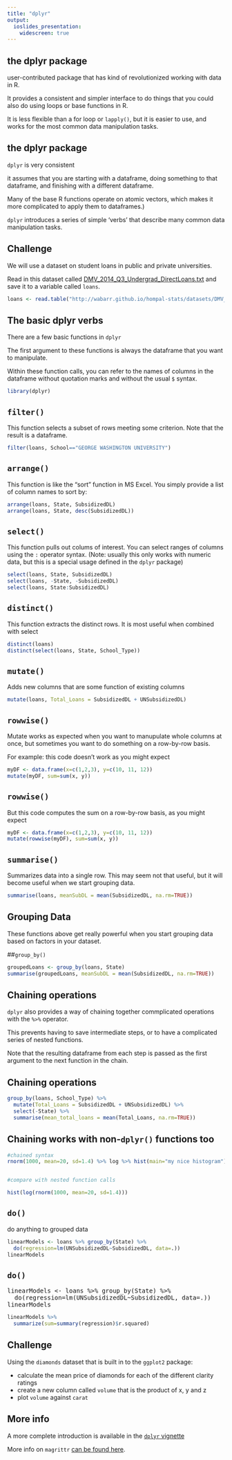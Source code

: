 ```yaml
---
title: "dplyr"
output: 
  ioslides_presentation:
    widescreen: true
---
```


## the dplyr package

user-contributed package that has kind of revolutionized working with data in R.

It provides a consistent and simpler interface to do things that you could also do using loops or base functions in R. 

It is less flexible than a for loop or `lapply()`, but it is easier to use, and works for the most common data manipulation tasks. 

## the dplyr package

`dplyr` is very consistent

it assumes that you are starting with a dataframe, doing something to that dataframe, and finishing with a different dataframe. 

Many of the base R functions operate on atomic vectors, which makes it more complicated to apply them to dataframes.) 

`dplyr` introduces a series of simple 'verbs' that describe many common data manipulation tasks. 

## Challenge 

We will use a dataset on student loans in public and private universities.

Read in this dataset called [DMV_2014_Q3_Undergrad_DirectLoans.txt](http://wabarr.github.io/hompal-stats/datasets/DMV_2014_Q3_Undergrad_DirectLoans.txt) and save it to a variable called `loans`.


```r
loans <- read.table("http://wabarr.github.io/hompal-stats/datasets/DMV_2014_Q3_Undergrad_DirectLoans.txt", sep=",", header=TRUE)
```


## The basic dplyr verbs

There are a few basic functions in `dplyr`

The first argument to these functions is always the dataframe that you want to manipulate. 

Within these function calls, you can refer to the names of columns in the dataframe without quotation marks and without the usual `$` syntax. 

```r
library(dplyr)
```

## `filter()` 

This function selects a subset of rows meeting some criterion.  Note that the result is a dataframe. 

```r
filter(loans, School=="GEORGE WASHINGTON UNIVERSITY")
```

## `arrange()`

This function is like the "sort" function in MS Excel.  You simply provide a list of column names to sort by:

```r
arrange(loans, State, SubsidizedDL)
arrange(loans, State, desc(SubsidizedDL))
```

## `select()`

This function pulls out colums of interest.  You can select ranges of columns using the `:` operator syntax. (Note: usually this only works with numeric data, but this is a special usage defined in the `dplyr` package)

```r
select(loans, State, SubsidizedDL)
select(loans, -State, -SubsidizedDL)
select(loans, State:SubsidizedDL)
```

## `distinct()`

This function extracts the distinct rows.  It is most useful when combined with select

```r
distinct(loans)
distinct(select(loans, State, School_Type))
```

## `mutate()`

Adds new columns that are some function of existing columns

```r
mutate(loans, Total_Loans = SubsidizedDL + UNSubsidizedDL)
```

## `rowwise()`

Mutate works as expected when you want to manupulate whole columns at once, but sometimes you want to do something on a row-by-row basis.

For example: this code doesn't work as you might expect

```r
myDF <- data.frame(x=c(1,2,3), y=c(10, 11, 12))
mutate(myDF, sum=sum(x, y))
```

## `rowwise()`

But this code computes the sum on a row-by-row basis, as you might expect

```r
myDF <- data.frame(x=c(1,2,3), y=c(10, 11, 12))
mutate(rowwise(myDF), sum=sum(x, y))
```


## `summarise()`

Summarizes data into a single row.  This may seem not that useful, but it will become useful when we start grouping data. 

```r
summarise(loans, meanSubDL = mean(SubsidizedDL, na.rm=TRUE))
```


## Grouping Data

These functions above get really powerful when you start grouping data based on factors in your dataset.

##`group_by()`

```r
groupedLoans <- group_by(loans, State)
summarise(groupedLoans, meanSubDL = mean(SubsidizedDL, na.rm=TRUE))
```

## Chaining operations

`dplyr` also provides a way of chaining together commplicated operations with the `%>%` operator.

This prevents having to save intermediate steps, or to have a complicated series of nested functions.

Note that the resulting dataframe from each step is passed as the first argument to the next function in the chain.

## Chaining operations

```r
group_by(loans, School_Type) %>%
  mutate(Total_Loans = SubsidizedDL + UNSubsidizedDL) %>%
  select(-State) %>%
  summarise(mean_total_loans = mean(Total_Loans, na.rm=TRUE))
```

## Chaining works with non-`dplyr()` functions too

```r
#chained syntax
rnorm(1000, mean=20, sd=1.4) %>% log %>% hist(main="my nice histogram")


#compare with nested function calls 

hist(log(rnorm(1000, mean=20, sd=1.4)))
```

## `do()`

do anything to grouped data

```r
linearModels <- loans %>% group_by(State) %>%
  do(regression=lm(UNSubsidizedDL~SubsidizedDL, data=.))
linearModels
```

## `do()`


<pre class="prettyprint lang-r">
linearModels <- loans %>% group_by(State) %>%
  do(regression=lm(UNSubsidizedDL~SubsidizedDL, data=.))
linearModels
</pre>

```r
linearModels %>% 
  summarize(sum=summary(regression)$r.squared)
```


## Challenge

Using the `diamonds` dataset that is built in to the `ggplot2` package:

*  calculate the mean price of diamonds for each of the different clarity ratings
*  create a new column called `volume` that is the product of x, y and z
*  plot `volume` against `carat`

## More info

A more complete introduction is available in the [`dplyr` vignette](http://cran.rstudio.com/web/packages/dplyr/vignettes/introduction.html)

More info on `magrittr` [can be found here](http://cran.r-project.org/web/packages/magrittr/vignettes/magrittr.html).